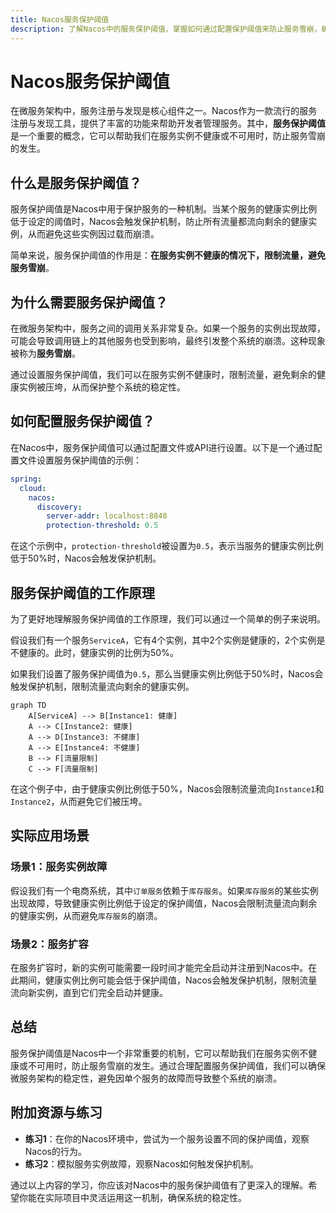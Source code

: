 ```yaml
---
title: Nacos服务保护阈值
description: 了解Nacos中的服务保护阈值，掌握如何通过配置保护阈值来防止服务雪崩，确保微服务架构的稳定性。
---
```


# Nacos服务保护阈值

在微服务架构中，服务注册与发现是核心组件之一。Nacos作为一款流行的服务注册与发现工具，提供了丰富的功能来帮助开发者管理服务。其中，**服务保护阈值**是一个重要的概念，它可以帮助我们在服务实例不健康或不可用时，防止服务雪崩的发生。

## 什么是服务保护阈值？

服务保护阈值是Nacos中用于保护服务的一种机制。当某个服务的健康实例比例低于设定的阈值时，Nacos会触发保护机制，防止所有流量都流向剩余的健康实例，从而避免这些实例因过载而崩溃。

简单来说，服务保护阈值的作用是：**在服务实例不健康的情况下，限制流量，避免服务雪崩**。

## 为什么需要服务保护阈值？

在微服务架构中，服务之间的调用关系非常复杂。如果一个服务的实例出现故障，可能会导致调用链上的其他服务也受到影响，最终引发整个系统的崩溃。这种现象被称为**服务雪崩**。

通过设置服务保护阈值，我们可以在服务实例不健康时，限制流量，避免剩余的健康实例被压垮，从而保护整个系统的稳定性。

## 如何配置服务保护阈值？

在Nacos中，服务保护阈值可以通过配置文件或API进行设置。以下是一个通过配置文件设置服务保护阈值的示例：

```yaml
spring:
  cloud:
    nacos:
      discovery:
        server-addr: localhost:8848
        protection-threshold: 0.5
```

在这个示例中，`protection-threshold`被设置为`0.5`，表示当服务的健康实例比例低于50%时，Nacos会触发保护机制。

## 服务保护阈值的工作原理

为了更好地理解服务保护阈值的工作原理，我们可以通过一个简单的例子来说明。

假设我们有一个服务`ServiceA`，它有4个实例，其中2个实例是健康的，2个实例是不健康的。此时，健康实例的比例为50%。

如果我们设置了服务保护阈值为`0.5`，那么当健康实例比例低于50%时，Nacos会触发保护机制，限制流量流向剩余的健康实例。

```mermaid
graph TD
    A[ServiceA] --> B[Instance1: 健康]
    A --> C[Instance2: 健康]
    A --> D[Instance3: 不健康]
    A --> E[Instance4: 不健康]
    B --> F[流量限制]
    C --> F[流量限制]
```

在这个例子中，由于健康实例比例低于50%，Nacos会限制流量流向`Instance1`和`Instance2`，从而避免它们被压垮。

## 实际应用场景

### 场景1：服务实例故障

假设我们有一个电商系统，其中`订单服务`依赖于`库存服务`。如果`库存服务`的某些实例出现故障，导致健康实例比例低于设定的保护阈值，Nacos会限制流量流向剩余的健康实例，从而避免`库存服务`的崩溃。

### 场景2：服务扩容

在服务扩容时，新的实例可能需要一段时间才能完全启动并注册到Nacos中。在此期间，健康实例比例可能会低于保护阈值，Nacos会触发保护机制，限制流量流向新实例，直到它们完全启动并健康。

## 总结

服务保护阈值是Nacos中一个非常重要的机制，它可以帮助我们在服务实例不健康或不可用时，防止服务雪崩的发生。通过合理配置服务保护阈值，我们可以确保微服务架构的稳定性，避免因单个服务的故障而导致整个系统的崩溃。

## 附加资源与练习

- **练习1**：在你的Nacos环境中，尝试为一个服务设置不同的保护阈值，观察Nacos的行为。
- **练习2**：模拟服务实例故障，观察Nacos如何触发保护机制。

通过以上内容的学习，你应该对Nacos中的服务保护阈值有了更深入的理解。希望你能在实际项目中灵活运用这一机制，确保系统的稳定性。